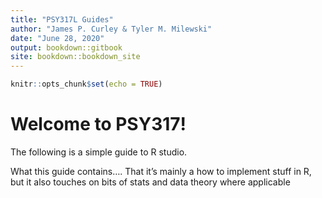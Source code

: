 ```yaml
---
title: "PSY317L Guides"
author: "James P. Curley & Tyler M. Milewski"
date: "June 28, 2020"
output: bookdown::gitbook
site: bookdown::bookdown_site
---
```


```r
knitr::opts_chunk$set(echo = TRUE)
```

# Welcome to PSY317! 
The following is a simple guide to R studio. 


What this guide contains....  That it's mainly a how to implement stuff in R, but it also touches on bits of stats and data theory where applicable
